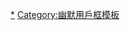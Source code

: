 {{Userbox-2
  |border-c = DarkCyan
  |border-s = 1
  |id1-c    = white
  |id1-s    = 
  |id1-fc   = SeaGreen
  |id2-c    = white
  |id2-s    = 
  |id2-fc   = Crimson
  |info-c   = DarkCyan
  |info-s   = 10
  |info-fc  = white
  |id1      = 格林<br />達姆
  |id2      = 蟹
  |info     = <div class="center">這個用戶已被'''[[绿坝娘|<span style="color:GreenYellow;">綠壩娘</span>]]'''和諧。</div>
}}<includeonly>[[Category:已被綠壩娘和諧的維基人|{{PAGENAME}}]]</includeonly><noinclude>[[Category:已被綠壩娘和諧的維基人|*]]
[[Category:幽默用戶框模板]]</noinclude>